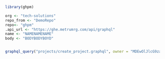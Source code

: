 ```r
library(ghpm)
```

```r
org <- "tech-solutions"
repo_from <- "DemoRepo"
repo<- "ghpm"
.api_url <- "https://ghe.metrumrg.com/api/graphql"
name <- "NAMENAMENAME"
body <- "BODYBODYBOYD"


graphql_query("projects/create_project.graphql", owner = "MDEwOlJlcG9zaXRvcnkyMzk=", name = name, body = body, .api_url = .api_url)
```

